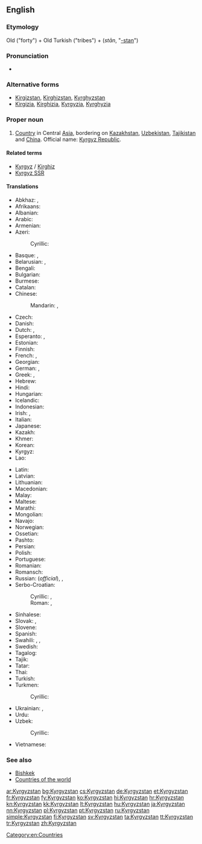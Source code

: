 {{also|Kyrgyzstán}}
==English==
{{wikipedia}}

===Etymology===
Old {{etyl|tr}} {{term|kırk}} ("forty") + Old Turkish {{term|uz}} ("tribes") + {{etyl|fa}} {{term|ستان}} (''stān'', "[[-stan]]")

===Pronunciation===
* {{audio|En-us-Kyrgyzstan.ogg|Audio (US)}}

===Alternative forms===
* [[Kirgizstan]], [[Kirghizstan]], [[Kyrghyzstan]]
* [[Kirgizia]], [[Kirghizia]], [[Kyrgyzia]], [[Kyrghyzia]]

===Proper noun===
{{en-proper noun}}

# [[country|Country]] in Central [[Asia]], bordering on [[Kazakhstan]], [[Uzbekistan]], [[Tajikistan]] and [[China]]. Official name: [[Kyrgyz Republic]].

====Related terms====
* [[Kyrgyz]] / [[Kirghiz]]
* [[Kyrgyz SSR]]

====Translations====
{{trans-top|Country in Central Asia}}
* Abkhaz: {{t|ab|Ҟырӷызсҭан|tr=Qyrġyzsṭan|sc=Cyrl}}, {{t|ab|Ҟырҕызсҭан|tr=Qyrġyzsṭan|sc=Cyrl}} {{qualifier|old spelling}}
* Afrikaans: {{t|af|Kirgisië}}
* Albanian: {{t|sq|Kirgistani}}
* Arabic: {{t|ar|قيرغيزستان|m|tr=qirġizistān}}
* Armenian: {{t-|hy|Ղրղզստան|tr=Ġrġzstan}}
* Azeri: {{t|az|Qırğızıstan|xs=Azeri}}
*: Cyrillic: {{t|az|Гырғызыстан|sc=Cyrl}}
* Basque: {{t|eu|Kirgizistan}}, {{t|eu|Kirgizia}}
* Belarusian: {{t|be|Кыргызстан|m|tr=Kyrhyzstán|sc=Cyrl}}, {{t|be|Кыргызія|f|tr=Kyrhýzija|sc=Cyrl}}
* Bengali: {{t|bn|কিরগিজিস্তান|tr=kirgijistan|sc=Beng|xs=Bengali}}
* Bulgarian: {{t|bg|Киргизстан|m|tr=Kirgizstán|sc=Cyrl}}
* Burmese: {{t|my|ကာဂျစ်စတန်|tr=kajitsătan|sc=Mymr}}
* Catalan: {{t|ca|Kirguizistan|m}}
* Chinese:
*: Mandarin: {{t-|cmn|吉爾吉斯斯坦|sc=Hani}}, {{t-|cmn|吉尔吉斯斯坦|tr=Jí'ěrjísīsītǎn|sc=Hani}}
* Czech: {{t-|cs|Kyrgyzstán|m}}
* Danish: {{t-|da|Kirgisistan}}
* Dutch: {{t+|nl|Kirgizië}}, {{t-|nl|Kirgizstan}}
* Esperanto: {{t|eo|Kirgizistano|xs=Esperanto}},  {{t-|eo|Kirgizio|xs=Esperanto}}
* Estonian: {{t+|et|Kõrgõzstan}}
* Finnish: {{t+|fi|Kirgisia}}
* French: {{t+|fr|Kirghizistan|m}}, {{t+|fr|Kirghizstan|m}}
* Georgian: {{t|ka|ყირგიზეთი|tr=qʼirgizeti|sc=Geor|xs=Georgian}}
* German: {{t+|de|Kirgisistan|n}}, {{t|de|Kirgisien|n}}
* Greek: {{t+|el|Κιργιζία|f|tr=Kirgizía}}, {{t-|el|Κιργιζιστάν|n|tr=Kirgizistán}}
* Hebrew: {{t|he|קירגיזסטן|m|tr=qirgizistan|sc=Hebr}}
* Hindi: {{t|hi|किर्गिज़स्तान|tr=kirgizastān|xs=Hindi}}
* Hungarian: {{t+|hu|Kirgizisztán}}
* Icelandic: {{t+|is|Kirgistan|n}}
* Indonesian: {{t|id|Kirgizstan}}
* Irish: {{t|ga|Cirgeastáin|f}}, {{t|ga|Poblacht na Cirgise|f}}
* Italian: {{t-|it|Kirghizistan}}
* Japanese: {{t-|ja|キルギスタン|tr=Kirugisutan}}
* Kazakh: {{t|kk|Қырғызстан|tr=Qırğızstan|sc=Cyrl|xs=Kazakh}}
* Khmer: {{t|km|កៀហ្ស៊ីស៊ីស្ថាន|tr=kieiziisiitʰaan|sc=Khmr}}
* Korean: {{t+|ko|키르기스스탄|tr=Kireugiseuseutan|sc=Hang}}
* Kyrgyz: {{t-|ky|Кыргызстан|tr=Qırğızstan|sc=Cyrl|xs=Kyrgyz}}
* Lao: {{t|lo|ກຽກກີເຊຍ|tr=kẏkkīsiya|sc=Laoo}}
{{trans-mid}}
* Latin: {{t|la|Chirgisia|f}}
* Latvian: {{t+|lv|Kirgizstāna|xs=Latvian}}
* Lithuanian: {{t+|lt|Kirgizija|xs=Lithuanian}}
* Macedonian: {{t-|mk|Киргистан|m|tr=Kirgistán}}
* Malay: {{t|ms|Kyrgyzstan}}
* Maltese: {{t|mt|Kirgiżistan|xs=Maltese}}
* Marathi: {{t|mr|किर्गिजस्तान|tr=kirgizastāna|sc=Deva}}
* Mongolian: {{t-|mn|Кыргызстан|tr=Kyrgyzstán|sc=Cyrl|xs=Mongolian}}
* Navajo: {{tø|nv|Kíígiz bikéyah}}
* Norwegian: {{t+|no|Kirgisistan}}
* Ossetian: {{tø|os|Хъиргъиз|tr=Qirġiz|sc=Cyrl}}
* Pashto: {{t|ps|قرغزستان|sc=ps-Arab|xs=Pashto}}
* Persian: {{t|fa|قرقیزستان|tr=Qerqizestân|xs=Persian}}
* Polish: {{t+|pl|Kirgistan}}
* Portuguese: {{t+|pt|Quirguizistão}}
* Romanian: {{t-|ro|Kîrgîstan|n}}
* Romansch: {{t|rm|Kirghisia|f}}
* Russian: {{t+|ru|Кыргызстан|m|tr=Kyrgyzstán}} (''official''), {{t+|ru|Киргизия|f|tr=Kirgízija}}, {{t+|ru|Киргизстан|m|tr=Kirgizstán}}
* Serbo-Croatian:
*: Cyrillic: {{t|sh|Киргистан|m|sc=Cyrl|xs=Serbo-Croatian}}, {{t|sh|Киргизија|f|sc=Cyrl|xs=Serbo-Croatian}}
*: Roman: {{t|sh|Kirgistan|m|xs=Serbo-Croatian}}, {{t|sh|Kirgizija|f|xs=Serbo-Croatian}}
* Sinhalese: {{t|si|කිර්‍ගිස්‍තානය|tr=kirgistānaya|sc=Sinh}}
* Slovak: {{t|sk|Kirgizsko|n}}, {{t|sk|Kirgizstan|m}}
* Slovene: {{t|sl|Kirgizistan|m}}
* Spanish: {{t+|es|Kirguizistán}}
* Swahili: {{t|sw|Kirigizistani}}, {{t|sw|Kirigizia}}, {{t|sw|Ukirigizi}}
* Swedish: {{t+|sv|Kirgizistan}}
* Tagalog: {{t|tl|Kirgistan}}
* Tajik: {{t|tg|Қирғизистон|tr=Qirġiziston|sc=Cyrl|xs=Tajik}}
* Tatar: {{t|tt|Кыргызстан|tr=Kırgızstan|sc=Cyrl}}
* Thai: {{t|th|คีร์กีซสถาน|tr=kee-gee-sót-tăan}}
* Turkish: {{t+|tr|Kırgızistan}}
* Turkmen: {{t-|tk|Gyrgyzystan|xs=Turkmen}}
*: Cyrillic: {{t|tk|Гыргызыстан|sc=Cyrl}}
* Ukrainian: {{t|uk|Киргизстан|m|tr=Kyrhyzstán|sc=Cyrl}}, {{t|uk|Киргизія|f|tr=Kyrhýzija|sc=Cyrl}}
* Urdu: {{t|ur|کرغیزستان|tr=kirġizastān|xs=Urdu}}
* Uzbek: {{t|uz|Qirgʻiziston|xs=Uzbek}}
*: Cyrillic: {{t|uz|Қирғизистон|sc=Cyrl}}
* Vietnamese: {{t-|vi|Kyrgyzstan|xs=Vietnamese}}
{{trans-bottom}}

===See also===
* [[Bishkek]]
* [[Appendix:Countries of the world|Countries of the world]]

[[Category:en:Countries]]

[[ar:Kyrgyzstan]]
[[bg:Kyrgyzstan]]
[[cs:Kyrgyzstan]]
[[de:Kyrgyzstan]]
[[et:Kyrgyzstan]]
[[fr:Kyrgyzstan]]
[[fy:Kyrgyzstan]]
[[ko:Kyrgyzstan]]
[[hi:Kyrgyzstan]]
[[hr:Kyrgyzstan]]
[[kn:Kyrgyzstan]]
[[kk:Kyrgyzstan]]
[[lt:Kyrgyzstan]]
[[hu:Kyrgyzstan]]
[[ja:Kyrgyzstan]]
[[nn:Kyrgyzstan]]
[[pl:Kyrgyzstan]]
[[pt:Kyrgyzstan]]
[[ru:Kyrgyzstan]]
[[simple:Kyrgyzstan]]
[[fi:Kyrgyzstan]]
[[sv:Kyrgyzstan]]
[[ta:Kyrgyzstan]]
[[tt:Kyrgyzstan]]
[[tr:Kyrgyzstan]]
[[zh:Kyrgyzstan]]